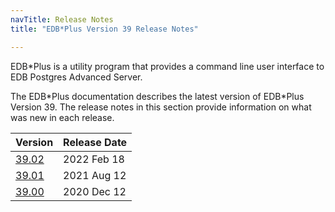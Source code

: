 ```yaml
---
navTitle: Release Notes
title: "EDB*Plus Version 39 Release Notes"

---
```


EDB\*Plus is a utility program that provides a command line user interface to EDB Postgres Advanced Server.

The EDB\*Plus documentation describes the latest version of EDB\*Plus Version 39. The release notes in this section provide information on what was new in each release. 

| Version                                | Release Date |                        
| -------------------------------------- | ------------ |  
| [39.02](08_edbplus39.02_rel_notes.mdx) | 2022 Feb 18  | 
| [39.01](09_edbplus39.01_rel_notes.mdx) | 2021 Aug 12  | 
| [39.00](10_edbplus39.00_rel_notes.mdx) | 2020 Dec 12  | 